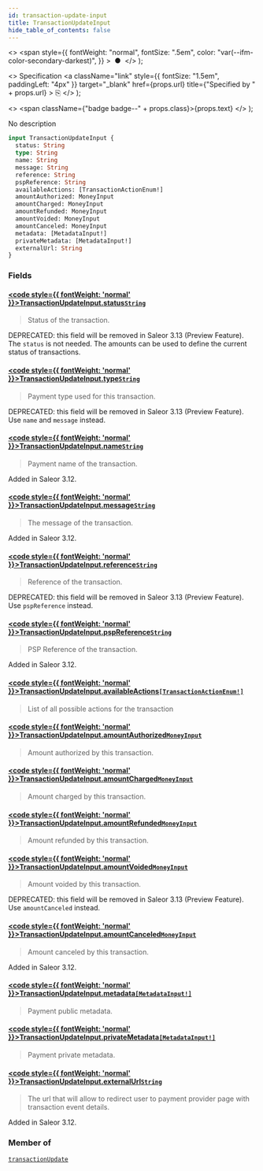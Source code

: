 ```yaml
---
id: transaction-update-input
title: TransactionUpdateInput
hide_table_of_contents: false
---
```


  <>
    <span
      style={{
        fontWeight: "normal",
        fontSize: ".5em",
        color: "var(--ifm-color-secondary-darkest)",
      }}
    >
      &nbsp;●&nbsp;
    </span>
  </>
);

  <>
    Specification
    <a
      className="link"
      style={{ fontSize: "1.5em", paddingLeft: "4px" }}
      target="\_blank"
      href={props.url}
      title={"Specified by " + props.url}
    >
      ⎘
    </a>
  </>
);

  <>
    <span className={"badge badge--" + props.class}>{props.text}</span>
  </>
);

No description

```graphql
input TransactionUpdateInput {
  status: String
  type: String
  name: String
  message: String
  reference: String
  pspReference: String
  availableActions: [TransactionActionEnum!]
  amountAuthorized: MoneyInput
  amountCharged: MoneyInput
  amountRefunded: MoneyInput
  amountVoided: MoneyInput
  amountCanceled: MoneyInput
  metadata: [MetadataInput!]
  privateMetadata: [MetadataInput!]
  externalUrl: String
}
```

### Fields

#### [<code style={{ fontWeight: 'normal' }}>TransactionUpdateInput.<b>status</b></code>](#)<Bullet />[`String`](../../api-reference/scalars/string) <Badge class="secondary" text="scalar"/>

> Status of the transaction.

DEPRECATED: this field will be removed in Saleor 3.13 (Preview Feature). The `status` is not needed. The amounts can be used to define the current status of transactions.

>

#### [<code style={{ fontWeight: 'normal' }}>TransactionUpdateInput.<b>type</b></code>](#)<Bullet />[`String`](../../api-reference/scalars/string) <Badge class="secondary" text="scalar"/>

> Payment type used for this transaction.

DEPRECATED: this field will be removed in Saleor 3.13 (Preview Feature). Use `name` and `message` instead.

>

#### [<code style={{ fontWeight: 'normal' }}>TransactionUpdateInput.<b>name</b></code>](#)<Bullet />[`String`](../../api-reference/scalars/string) <Badge class="secondary" text="scalar"/>

> Payment name of the transaction.

Added in Saleor 3.12.

>

#### [<code style={{ fontWeight: 'normal' }}>TransactionUpdateInput.<b>message</b></code>](#)<Bullet />[`String`](../../api-reference/scalars/string) <Badge class="secondary" text="scalar"/>

> The message of the transaction.

Added in Saleor 3.12.

>

#### [<code style={{ fontWeight: 'normal' }}>TransactionUpdateInput.<b>reference</b></code>](#)<Bullet />[`String`](../../api-reference/scalars/string) <Badge class="secondary" text="scalar"/>

> Reference of the transaction.

DEPRECATED: this field will be removed in Saleor 3.13 (Preview Feature). Use `pspReference` instead.

>

#### [<code style={{ fontWeight: 'normal' }}>TransactionUpdateInput.<b>pspReference</b></code>](#)<Bullet />[`String`](../../api-reference/scalars/string) <Badge class="secondary" text="scalar"/>

> PSP Reference of the transaction.

Added in Saleor 3.12.

>

#### [<code style={{ fontWeight: 'normal' }}>TransactionUpdateInput.<b>availableActions</b></code>](#)<Bullet />[`[TransactionActionEnum!]`](../../api-reference/enums/transaction-action-enum) <Badge class="secondary" text="list"/> <Badge class="secondary" text="enum"/>

> List of all possible actions for the transaction

#### [<code style={{ fontWeight: 'normal' }}>TransactionUpdateInput.<b>amountAuthorized</b></code>](#)<Bullet />[`MoneyInput`](../../api-reference/inputs/money-input) <Badge class="secondary" text="input"/>

> Amount authorized by this transaction.

#### [<code style={{ fontWeight: 'normal' }}>TransactionUpdateInput.<b>amountCharged</b></code>](#)<Bullet />[`MoneyInput`](../../api-reference/inputs/money-input) <Badge class="secondary" text="input"/>

> Amount charged by this transaction.

#### [<code style={{ fontWeight: 'normal' }}>TransactionUpdateInput.<b>amountRefunded</b></code>](#)<Bullet />[`MoneyInput`](../../api-reference/inputs/money-input) <Badge class="secondary" text="input"/>

> Amount refunded by this transaction.

#### [<code style={{ fontWeight: 'normal' }}>TransactionUpdateInput.<b>amountVoided</b></code>](#)<Bullet />[`MoneyInput`](../../api-reference/inputs/money-input) <Badge class="secondary" text="input"/>

> Amount voided by this transaction.

DEPRECATED: this field will be removed in Saleor 3.13 (Preview Feature). Use `amountCanceled` instead.

>

#### [<code style={{ fontWeight: 'normal' }}>TransactionUpdateInput.<b>amountCanceled</b></code>](#)<Bullet />[`MoneyInput`](../../api-reference/inputs/money-input) <Badge class="secondary" text="input"/>

> Amount canceled by this transaction.

Added in Saleor 3.12.

>

#### [<code style={{ fontWeight: 'normal' }}>TransactionUpdateInput.<b>metadata</b></code>](#)<Bullet />[`[MetadataInput!]`](../../api-reference/inputs/metadata-input) <Badge class="secondary" text="list"/> <Badge class="secondary" text="input"/>

> Payment public metadata.

#### [<code style={{ fontWeight: 'normal' }}>TransactionUpdateInput.<b>privateMetadata</b></code>](#)<Bullet />[`[MetadataInput!]`](../../api-reference/inputs/metadata-input) <Badge class="secondary" text="list"/> <Badge class="secondary" text="input"/>

> Payment private metadata.

#### [<code style={{ fontWeight: 'normal' }}>TransactionUpdateInput.<b>externalUrl</b></code>](#)<Bullet />[`String`](../../api-reference/scalars/string) <Badge class="secondary" text="scalar"/>

> The url that will allow to redirect user to payment provider page with transaction event details.

Added in Saleor 3.12.

>

### Member of

[`transactionUpdate`](../../api-reference/mutations/transaction-update) <Badge class="secondary" text="mutation"/>

